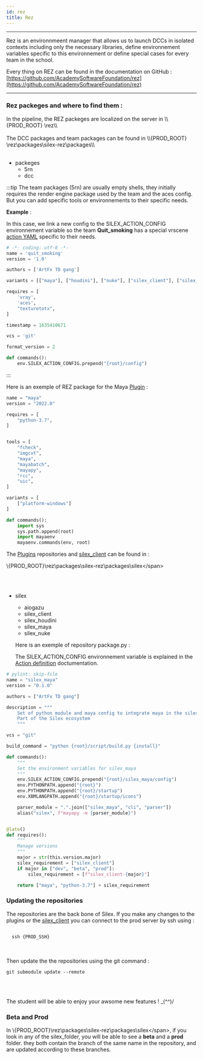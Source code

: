 ```yaml
---
id: rez
title: Rez
---
```



---

Rez is an environnmeent manager that allows us to launch DCCs in isolated contexts including only the necessary libraries, define environnement variables specific to this environnement or define special cases for every team in the school.

Every thing on REZ can be found in the documentation on GitHub : [https://github.com/AcademySoftwareFoundation/rez](https://github.com/AcademySoftwareFoundation/rez)

---

### Rez packeges and where to find them :

<span>
  In the pipeline, the REZ packeges are localized on the server in \\{PROD_ROOT}
  \rez\\
</span>

<br />
<br />

<span>
  The DCC packages and team packages can be found in \\{PROD_ROOT}
  \rez\packages\silex-rez\packages\\
</span>

<br />
<br />

- packeges
  - 5rn
  - dcc

:::tip
The team packages (5rn) are usually empty shells, they initially requires the render engine package used by the team and the aces config. But you can add specific tools or environnements to their specific needs.

**Example** :

In this case, we link a new config to the SILEX_ACTION_CONFIG environnement variable so the team **Quit_smoking** has a special vrscene [action YAML](../Client/action-definition.mdx) specific to their needs.

```python
# -*- coding: utf-8 -*-
name = 'quit_smoking'
version = '1.0'

authors = ['ArtFx TD gang']

variants = [["maya"], ["houdini"], ["nuke"], ["silex_client"], ["silex_maya"], ["silex_houdini"]]

requires = [
    'vray',
    'aces',
    "texturetotx",
]

timestamp = 1635410671

vcs = 'git'

format_version = 2

def commands():
    env.SILEX_ACTION_CONFIG.prepend("{root}/config")


```

:::

Here is an exemple of REZ package for the Maya [Plugin](../../Silex/Plugins/Maya.md) :

```python title="dcc/maya/packege.py"
name = "maya"
version = "2022.0"

requires = [
    "python-3.7",
]


tools = [
    "fcheck",
    "imgcvt",
    "maya",
    "mayabatch",
    "mayapy",
    "rcc",
    "uic",
]

variants = [
    ["platform-windows"]
]

def commands():
    import sys
    sys.path.append(root)
    import mayaenv
    mayaenv.commands(env, root)

```

The [Plugins](../../Silex/Plugins/Plugins.md) repositories and [silex_client](../../Silex/Client/client.md) can be found in :

<span>\\{PROD_ROOT}\rez\packages\silex-rez\packages\silex\</span>

<br />
<br />

- silex

  - aiogazu
  - silex_client
  - silex_houdini
  - silex_maya
  - silex_nuke

  Here is an exemple of repository package.py :

  The SILEX_ACTION_CONFIG environnement variable is explained in the [Action definition](../../Silex/Client/action-definition.mdx) doctumentation.

```python title="silex/silex_maya:package.py"
# pylint: skip-file
name = "silex_maya"
version = "0.1.0"

authors = ["ArtFx TD gang"]

description = """
    Set of python module and maya config to integrate maya in the silex pipeline
    Part of the Silex ecosystem
    """

vcs = "git"

build_command = "python {root}/script/build.py {install}"

def commands():
    """
    Set the environment variables for silex_maya
    """
    env.SILEX_ACTION_CONFIG.prepend("{root}/silex_maya/config")
    env.PYTHONPATH.append("{root}")
    env.PYTHONPATH.append("{root}/startup")
    env.XBMLANGPATH.append("{root}/startup/icons")

    parser_module = ".".join(["silex_maya", "cli", "parser"])
    alias("silex", f"mayapy -m {parser_module}")


@late()
def requires():
    """
    Manage versions
    """
    major = str(this.version.major)
    silex_requirement = ["silex_client"]
    if major in ["dev", "beta", "prod"]:
        silex_requirement = [f"silex_client-{major}"]

    return ["maya", "python-3.7"] + silex_requirement


```

### Updating the repositories

The repositories are the back bone of Silex. If you make any changes to the plugins or the [silex_client](../../Silex/Client/client.md) you can connect to the prod server by ssh using :

<code>
  <span>ssh {PROD_SSH}</span>
</code>

<br />
<br />

Then update the the repositories using the git command :

<code>git submodule update --remote</code>

<br />
<br />

The student will be able to enjoy your awsome new features ! \_(^^)/

### Beta and Prod

In <span>\\{PROD_ROOT}\rez\packages\silex-rez\packages\silex\</span>, if you look in any of the silex_folder, you will be able to see a **beta** and a **prod** folder. they both contain the branch of the same name in the repository, and are updated according to these branches.
